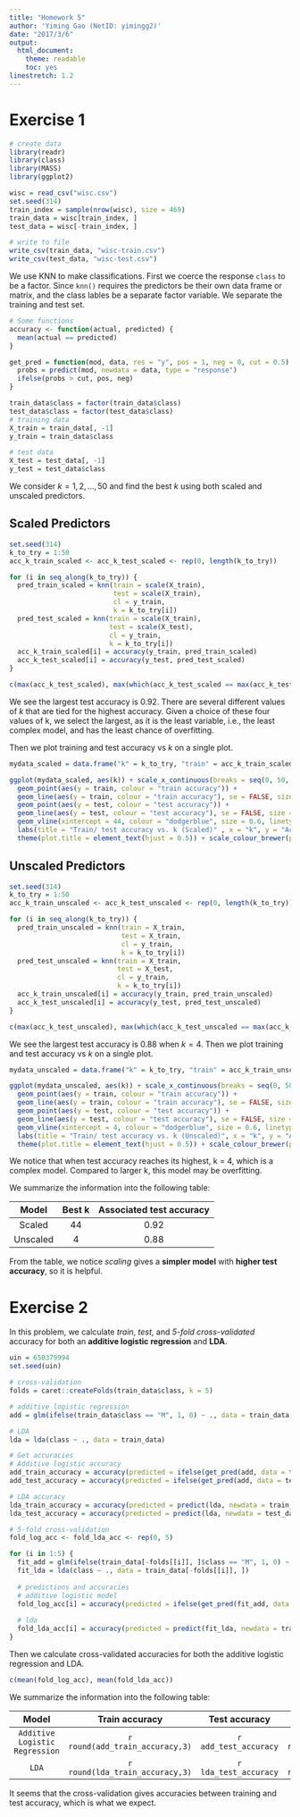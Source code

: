 ```yaml
---
title: "Homework 5"
author: 'Yiming Gao (NetID: yimingg2)'
date: "2017/3/6"
output:
  html_document:
    theme: readable
    toc: yes
linestretch: 1.2
---
```


# Exercise 1
```r
# create data
library(readr)
library(class)
library(MASS)
library(ggplot2)

wisc = read_csv("wisc.csv")
set.seed(314)
train_index = sample(nrow(wisc), size = 469)
train_data = wisc[train_index, ]
test_data = wisc[-train_index, ]

# write to file
write_csv(train_data, "wisc-train.csv")
write_csv(test_data, "wisc-test.csv")
```

We use KNN to make classifications. First we coerce the response `class` to be a factor. Since `knn()` requires the predictors be their own data frame or matrix, and the class lables be a separate factor variable. We separate the training and test set.

```r
# Some functions
accuracy <- function(actual, predicted) {
  mean(actual == predicted)
}

get_pred = function(mod, data, res = "y", pos = 1, neg = 0, cut = 0.5) {
  probs = predict(mod, newdata = data, type = "response")
  ifelse(probs > cut, pos, neg)
}

train_data$class = factor(train_data$class)
test_data$class = factor(test_data$class)
# training data
X_train = train_data[, -1]
y_train = train_data$class

# test data
X_test = test_data[, -1]
y_test = test_data$class
```

We consider $k = 1,2,...,50$ and find the best $k$ using both scaled and unscaled predictors.

## Scaled Predictors

```r
set.seed(314)
k_to_try = 1:50
acc_k_train_scaled <- acc_k_test_scaled <- rep(0, length(k_to_try))

for (i in seq_along(k_to_try)) {
  pred_train_scaled = knn(train = scale(X_train),
                          test = scale(X_train),
                          cl = y_train,
                          k = k_to_try[i])
  pred_test_scaled = knn(train = scale(X_train),
                         test = scale(X_test),
                         cl = y_train,
                         k = k_to_try[i])
  acc_k_train_scaled[i] = accuracy(y_train, pred_train_scaled)
  acc_k_test_scaled[i] = accuracy(y_test, pred_test_scaled)
}

c(max(acc_k_test_scaled), max(which(acc_k_test_scaled == max(acc_k_test_scaled))))
```
We see the largest test accuracy is 0.92. There are several different values of $k$ that are tied for the highest accuracy. Given a choice of these four values of k, we select the largest, as it is the least variable, i.e., the least complex model, and has the least chance of overfitting.

Then we plot training and test accuracy vs $k$ on a single plot.

```r
mydata_scaled = data.frame("k" = k_to_try, "train" = acc_k_train_scaled, "test" = acc_k_test_scaled)

ggplot(mydata_scaled, aes(k)) + scale_x_continuous(breaks = seq(0, 50, 5), limits = c(0, 50)) +
  geom_point(aes(y = train, colour = "train accuracy")) + 
  geom_line(aes(y = train, colour = "train accuracy"), se = FALSE, size = 0.8) +
  geom_point(aes(y = test, colour = "test accuracy")) +
  geom_line(aes(y = test, colour = "test accuracy"), se = FALSE, size = 0.8) +
  geom_vline(xintercept = 44, colour = "dodgerblue", size = 0.6, linetype = "longdash") + 
  labs(title = "Train/ test accuracy vs. k (Scaled)" , x = "k", y = "Accuracy", color = "Test type\n") + 
  theme(plot.title = element_text(hjust = 0.5)) + scale_colour_brewer(palette = "Set2")
```

## Unscaled Predictors

```r
set.seed(314)
k_to_try = 1:50
acc_k_train_unscaled <- acc_k_test_unscaled <- rep(0, length(k_to_try))

for (i in seq_along(k_to_try)) {
  pred_train_unscaled = knn(train = X_train,
                            test = X_train,
                            cl = y_train,
                            k = k_to_try[i])
  pred_test_unscaled = knn(train = X_train,
                           test = X_test,
                           cl = y_train,
                           k = k_to_try[i])
  acc_k_train_unscaled[i] = accuracy(y_train, pred_train_unscaled)
  acc_k_test_unscaled[i] = accuracy(y_test, pred_test_unscaled)
}

c(max(acc_k_test_unscaled), max(which(acc_k_test_unscaled == max(acc_k_test_unscaled))))
```

We see the largest test accuracy is 0.88 when $k=4$. Then we plot training and test accuracy vs $k$ on a single plot.

```r
mydata_unscaled = data.frame("k" = k_to_try, "train" = acc_k_train_unscaled, "test" = acc_k_test_unscaled)

ggplot(mydata_unscaled, aes(k)) + scale_x_continuous(breaks = seq(0, 50, 5), limits = c(0, 50)) +
  geom_point(aes(y = train, colour = "train accuracy")) + 
  geom_line(aes(y = train, colour = "train accuracy"), se = FALSE, size = 0.8) +
  geom_point(aes(y = test, colour = "test accuracy")) +
  geom_line(aes(y = test, colour = "test accuracy"), se = FALSE, size = 0.8) +
  geom_vline(xintercept = 4, colour = "dodgerblue", size = 0.6, linetype = "longdash") + 
  labs(title = "Train/ test accuracy vs. k (Unscaled)", x = "k", y = "Accuracy", color = "Test type\n") + 
  theme(plot.title = element_text(hjust = 0.5)) + scale_colour_brewer(palette = "Set2")
```

We notice that when test accuracy reaches its highest, k = 4, which is a complex model. Compared to larger k, this model may be overfitting. 

We summarize the information into the following table:

| Model    | Best k| Associated test accuracy |
|:--------:|:-----:|:------------------------:|
| Scaled   |    44 |            0.92          |
| Unscaled |    4  |            0.88          |

From the table, we notice *scaling* gives a **simpler model** with **higher test accuracy**, so it is helpful.

# Exercise 2

In this problem, we calculate *train*, *test*, and *5-fold* *cross-validated* accuracy for both an **additive logistic regression** and **LDA**. 

```r
uin = 650379994
set.seed(uin)

# cross-validation
folds = caret::createFolds(train_data$class, k = 5)

# additive logistic regression
add = glm(ifelse(train_data$class == "M", 1, 0) ~ ., data = train_data, family = "binomial")

# LDA
lda = lda(class ~ ., data = train_data)

# Get accuracies
# Additive logistic accuracy
add_train_accuracy = accuracy(predicted = ifelse(get_pred(add, data = train_data, res = "class", pos = "1", neg = "0", cut = 0.5)==1, "M", "B"), actual = train_data$class)
add_test_accuracy = accuracy(predicted = ifelse(get_pred(add, data = test_data, res = "class", pos = "1", neg = "0", cut = 0.5)==1, "M", "B"), actual = test_data$class)

# LDA accuracy
lda_train_accuracy = accuracy(predicted = predict(lda, newdata = train_data)$class, actual = train_data$class)
lda_test_accuracy = accuracy(predicted = predict(lda, newdata = test_data)$class, actual = test_data$class)

# 5-fold cross-validation
fold_log_acc <- fold_lda_acc <- rep(0, 5)

for (i in 1:5) {
  fit_add = glm(ifelse(train_data[-folds[[i]], ]$class == "M", 1, 0) ~ ., data = train_data[-folds[[i]], ], family = "binomial")
  fit_lda = lda(class ~ ., data = train_data[-folds[[i]], ])
  
  # predictions and accuracies
  # additive logistic model
  fold_log_acc[i] = accuracy(predicted = ifelse(get_pred(fit_add, data = train_data[folds[[i]], ], res = "class", pos = "1", neg = "0", cut = 0.5)==1, "M", "B"), actual = train_data[folds[[i]], ]$class)
  
  # lda
  fold_lda_acc[i] = accuracy(predicted = predict(fit_lda, newdata = train_data[folds[[i]], ])$class, actual = train_data[folds[[i]], ]$class)
}
```

Then we calculate cross-validated accuracies for both the additive logistic regression and LDA.

```r
c(mean(fold_log_acc), mean(fold_lda_acc))
```

We summarize the information into the following table:

| Model   | Train accuracy     | Test accuracy         | Cross-validated accuracy  |
|:---------:|:------------------:|:-------------------:|:--------------------------:
| `Additive Logistic Regression` | `r round(add_train_accuracy,3)`  | `r add_test_accuracy`| `r round(mean(fold_log_acc),3)`| 
| `LDA` | `r round(lda_train_accuracy,3)`  | `r lda_test_accuracy` | `r round(mean(fold_lda_acc),3)`|

It seems that the cross-validation gives accuracies between training and test accuracy, which is what we expect.